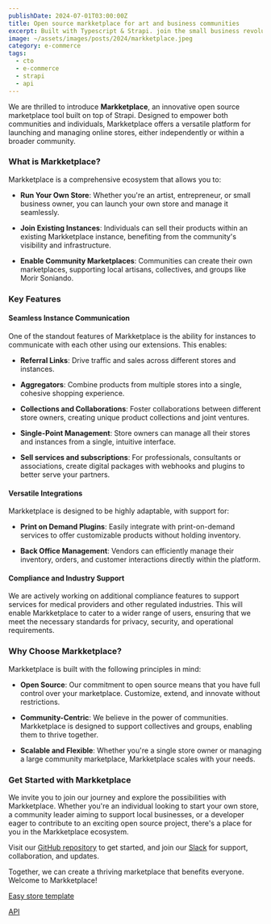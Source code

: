 ```yaml
---
publishDate: 2024-07-01T03:00:00Z
title: Open source markketplace for art and business communities
excerpt: Built with Typescript & Strapi. join the small business revolution
image: ~/assets/images/posts/2024/markketplace.jpeg
category: e-commerce
tags:
  - cto
  - e-commerce
  - strapi
  - api
---
```


We are thrilled to introduce **Markketplace**, an innovative open source marketplace tool built on top of Strapi. Designed to empower both communities and individuals, Markketplace offers a versatile platform for launching and managing online stores, either independently or within a broader community.

### What is Markketplace?

Markketplace is a comprehensive ecosystem that allows you to:

- **Run Your Own Store**: Whether you're an artist, entrepreneur, or small business owner, you can launch your own store and manage it seamlessly.

- **Join Existing Instances**: Individuals can sell their products within an existing Markketplace instance, benefiting from the community's visibility and infrastructure.

- **Enable Community Marketplaces**: Communities can create their own marketplaces, supporting local artisans, collectives, and groups like Morir Soniando.

### Key Features

#### Seamless Instance Communication

One of the standout features of Markketplace is the ability for instances to communicate with each other using our extensions. This enables:

- **Referral Links**: Drive traffic and sales across different stores and instances.

- **Aggregators**: Combine products from multiple stores into a single, cohesive shopping experience.

- **Collections and Collaborations**: Foster collaborations between different store owners, creating unique product collections and joint ventures.

- **Single-Point Management**: Store owners can manage all their stores and instances from a single, intuitive interface.

- **Sell services and subscriptions**: For professionals, consultants or associations, create digital packages with webhooks and plugins to better serve your partners.

#### Versatile Integrations

Markketplace is designed to be highly adaptable, with support for:

- **Print on Demand Plugins**: Easily integrate with print-on-demand services to offer customizable products without holding inventory.

- **Back Office Management**: Vendors can efficiently manage their inventory, orders, and customer interactions directly within the platform.

#### Compliance and Industry Support

We are actively working on additional compliance features to support services for medical providers and other regulated industries. This will enable Markketplace to cater to a wider range of users, ensuring that we meet the necessary standards for privacy, security, and operational requirements.

### Why Choose Markketplace?

Markketplace is built with the following principles in mind:

- **Open Source**: Our commitment to open source means that you have full control over your marketplace. Customize, extend, and innovate without restrictions.

- **Community-Centric**: We believe in the power of communities. Markketplace is designed to support collectives and groups, enabling them to thrive together.

- **Scalable and Flexible**: Whether you're a single store owner or managing a large community marketplace, Markketplace scales with your needs.

### Get Started with Markketplace

We invite you to join our journey and explore the possibilities with Markketplace. Whether you're an individual looking to start your own store, a community leader aiming to support local businesses, or a developer eager to contribute to an exciting open source project, there's a place for you in the Markketplace ecosystem.

Visit our [GitHub repository](https://github.com/calimania/markketplace) to get started, and join our [Slack](/2024/slack) for support, collaboration, and updates.

Together, we can create a thriving marketplace that benefits everyone. Welcome to Markketplace!

[Easy store template](https://morirsoniando.com)

[API](https://api.morirsoniando.com)
